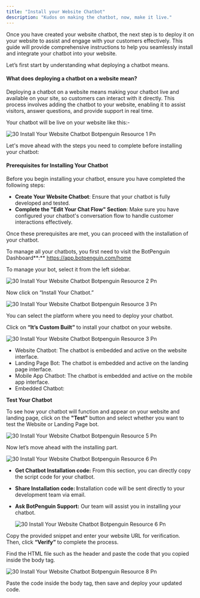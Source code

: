 ```yaml
---
title: "Install your Website Chatbot"
description: "Kudos on making the chatbot, now, make it live."
---
```


Once you have created your website chatbot, the next step is to deploy it on your website to assist and engage with your customers effectively. This guide will provide comprehensive instructions to help you seamlessly install and integrate your chatbot into your website.

Let’s first start by understanding what deploying a chatbot means.

#### **What does deploying a chatbot on a website mean?**

Deploying a chatbot on a website means making your chatbot live and available on your site, so customers can interact with it directly. This process involves adding the chatbot to your website, enabling it to assist visitors, answer questions, and provide support in real time.

Your chatbot will be live on your website like this:-

![30 Install Your Website Chatbot Botpenguin Resource 1 Pn](/images/how-botpenguin-works/install-website-chatbot/30.install_your_website_chatbot__botpenguin_resource_-1.png)

Let's move ahead with the steps you need to complete before installing your chatbot:

#### **Prerequisites for Installing Your Chatbot**

Before you begin installing your chatbot, ensure you have completed the following steps:

- **Create Your Website Chatbot**: Ensure that your chatbot is fully developed and tested.
- **Complete the "Edit Your Chat Flow" Section**: Make sure you have configured your chatbot's conversation flow to handle customer interactions effectively.

Once these prerequisites are met, you can proceed with the installation of your chatbot.

To manage all your chatbots, you first need to visit the BotPenguin Dashboard\*\*:\*\* https://app.botpenguin.com/home

To manage your bot, select it from the left sidebar.

![30 Install Your Website Chatbot Botpenguin Resource 2 Pn](/images/how-botpenguin-works/install-website-chatbot/30.install_your_website_chatbot__botpenguin_resource_-2.png)

Now click on “Install Your Chatbot.”

![30 Install Your Website Chatbot Botpenguin Resource 3 Pn](/images/how-botpenguin-works/install-website-chatbot/30.install_your_website_chatbot__botpenguin_resource_-3.png)

You can select the platform where you need to deploy your chatbot.

Click on **“It’s Custom Built”** to install your chatbot on your website.

![30 Install Your Website Chatbot Botpenguin Resource 3 Pn](/images/how-botpenguin-works/install-website-chatbot/30.install_your_website_chatbot__botpenguin_resource_-4.png)

- Website Chatbot: The chatbot is embedded and active on the website interface.
- Landing Page Bot: The chatbot is embedded and active on the landing page interface.
- Mobile App Chatbot: The chatbot is embedded and active on the mobile app interface.
- Embedded Chatbot:

**Test Your Chatbot**

To see how your chatbot will function and appear on your website and landing page, click on the **"Test"** button and select whether you want to test the Website or Landing Page bot.

![30 Install Your Website Chatbot Botpenguin Resource 5 Pn](/images/how-botpenguin-works/install-website-chatbot/30.install_your_website_chatbot__botpenguin_resource_-5.png)

Now let’s move ahead with the installing part.

![30 Install Your Website Chatbot Botpenguin Resource 6 Pn](/images/how-botpenguin-works/install-website-chatbot/30.install_your_website_chatbot__botpenguin_resource_-6.png)

- **Get Chatbot Installation code:** From this section, you can directly copy the script code for your chatbot.
- **Share Installation code: I**nstallation code will be sent directly to your development team via email.
- **Ask BotPenguin Support:** Our team will assist you in installing your chatbot.

  ![30 Install Your Website Chatbot Botpenguin Resource 6 Pn](/images/how-botpenguin-works/install-website-chatbot/30.install_your_website_chatbot__botpenguin_resource_-7.png)

Copy the provided snippet and enter your website URL for verification. Then, click **“Verify”** to complete the process.

Find the HTML file such as the header and paste the code that you copied inside the body tag.

![30 Install Your Website Chatbot Botpenguin Resource 8 Pn](/images/how-botpenguin-works/install-website-chatbot/30.install_your_website_chatbot__botpenguin_resource_-8.png)

Paste the code inside the body tag, then save and deploy your updated code.